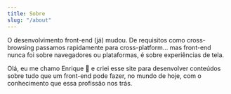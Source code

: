 ```yaml
---
title: Sobre
slug: "/about"
---
```


O desenvolvimento front-end (já) mudou. De requisitos como cross-browsing passamos rapidamente para cross-platform... mas front-end nunca foi sobre navegadores ou plataformas, é sobre experiências de tela.

Olá, eu me chamo Enrique 👋 e criei esse site para desenvolver conteúdos sobre tudo que um front-end pode fazer, no mundo de hoje, com o conhecimento que essa profissão nos trás.
